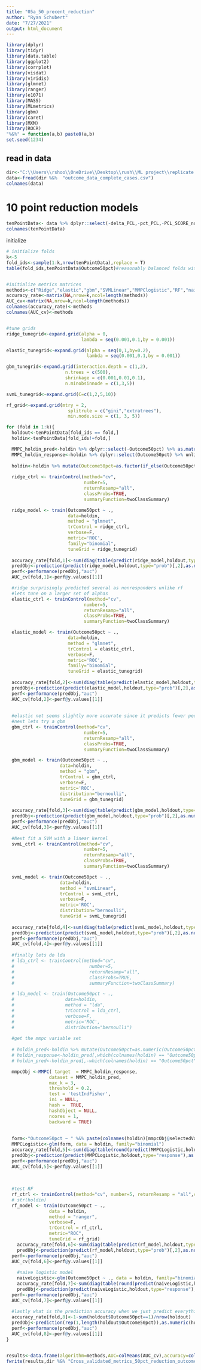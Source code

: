 ---
title: "05a_50_precent_reduction"
author: "Ryan Schubert"
date: "7/27/2021"
output: html_document
---

```{r setup, include=FALSE}
library(dplyr)
library(tidyr)
library(data.table)
library(ggplot2)
library(corrplot)
library(visdat)
library(viridis)
library(glmnet)
library(ranger)
library(e1071)
library(MASS)
library(MLmetrics)
library(gbm)
library(caret)
library(MXM)
library(ROCR)
"%&%" = function(a,b) paste0(a,b)
set.seed(1234)

```

## read in data

```{r}
dir<-"C:\\Users\\rshoo\\OneDrive\\Desktop\\rush\\ML project\\replicate all response models\\"
data<-fread(dir %&%  "outcome_data_complete_cases.csv")
colnames(data)
```

# 10 point reduction models


```{r}
tenPointData<- data %>% dplyr::select(-delta_PCL,-pct_PCL,-PCL_SCORE_noE,-PCL_DAY14_noE,-delta_PCL_noE,-COHORT_TYPE,-Outcome10pt,-Outcome10ptnoE,-Outcome10pct)
colnames(tenPointData)

```

initialize

```{r}

# initialize folds
k<-5
fold_ids<-sample(1:k,nrow(tenPointData),replace = T)
table(fold_ids,tenPointData$Outcome50pct)#reasonably balanced folds with each class in each


#initialize metrics matrices
methods<-c("Ridge","elastic","gbm","SVMLinear","MMPClogistic","RF","naivelogistic","degenerate")
accuracy_rate<-matrix(NA,nrow=k,ncol=length(methods))
AUC_cv<-matrix(NA,nrow=k,ncol=length(methods))
colnames(accuracy_rate)<-methods
colnames(AUC_cv)<-methods


#tune grids
ridge_tunegrid<-expand.grid(alpha = 0,
                            lambda = seq(0.001,0.1,by = 0.001))

elastic_tunegrid<-expand.grid(alpha = seq(0,1,by=0.2),
                              lambda = seq(0.001,0.1,by = 0.001))

gbm_tunegrid<-expand.grid(interaction.depth = c(1,2),
                      n.trees = c(500), 
                      shrinkage = c(0.001,0.01,0.1),
                      n.minobsinnode = c(1,3,5))

svmL_tunegrid<-expand.grid(C=c(1,2,5,10))

rf_grid<-expand.grid(mtry = 2,
                       splitrule = c("gini","extratrees"),
                       min.node.size = c(1, 3, 5))

```


```{r}

for (fold in 1:k){
  holdout<-tenPointData[fold_ids == fold,]
  holdin<-tenPointData[fold_ids!=fold,]

  MMPC_holdin_pred<-holdin %>% dplyr::select(-Outcome50pct) %>% as.matrix()
  MMPC_holdin_response<-holdin %>% dplyr::select(Outcome50pct) %>% unlist %>% unname()
  
  holdin<-holdin %>% mutate(Outcome50pct=as.factor(if_else(Outcome50pct==0,"nonresponder","responder")))
  
  ridge_ctrl <- trainControl(method="cv", 
                             number=5, 
                             returnResamp="all",
                             classProbs=TRUE,
                             summaryFunction=twoClassSummary)

  ridge_model <- train(Outcome50pct ~ .,
                       data=holdin,
                       method = "glmnet", 
                       trControl = ridge_ctrl,
                       verbose=F,
                       metric='ROC',
                       family="binomial",
                       tuneGrid = ridge_tunegrid)
  
  accuracy_rate[fold,1]<-sum(diag(table(predict(ridge_model,holdout,type="raw"),holdout$Outcome50pct)))/nrow(holdout)
  predObj<-prediction(predict(ridge_model,holdout,type="prob")[,2],as.numeric(holdout$Outcome50pct)-1)
  perf<-performance(predObj,"auc")
  AUC_cv[fold,1]<-perf@y.values[[1]]

  #ridge surprisingly predicted several as nonresponders unlike rf
  #lets tune on a larger set of alphas
  elastic_ctrl <- trainControl(method="cv", 
                             number=5, 
                             returnResamp="all",
                             classProbs=TRUE,
                             summaryFunction=twoClassSummary)

  elastic_model <- train(Outcome50pct ~ .,
                       data=holdin,
                       method = "glmnet", 
                       trControl = elastic_ctrl,
                       verbose=F,
                       metric='ROC',
                       family="binomial",
                       tuneGrid = elastic_tunegrid)
  
  accuracy_rate[fold,2]<-sum(diag(table(predict(elastic_model,holdout,type="raw"),holdout$Outcome50pct)))/nrow(holdout)
  predObj<-prediction(predict(elastic_model,holdout,type="prob")[,2],as.numeric(holdout$Outcome50pct)-1)
  perf<-performance(predObj,"auc")
  AUC_cv[fold,2]<-perf@y.values[[1]]
  
  
  #elastic net seems slightly more accurate since it predicts fewer people as being nonresponders so not great
  #next lets try a gbm
  gbm_ctrl <- trainControl(method="cv", 
                             number=5, 
                             returnResamp="all",
                             classProbs=TRUE,
                             summaryFunction=twoClassSummary)

  gbm_model <- train(Outcome50pct ~ .,
                    data=holdin,
                    method = "gbm", 
                    trControl = gbm_ctrl,
                    verbose=F,
                    metric='ROC',
                    distribution="bernoulli",
                    tuneGrid = gbm_tunegrid)
  
  accuracy_rate[fold,3]<-sum(diag(table(predict(gbm_model,holdout,type="raw"),holdout$Outcome50pct)))/nrow(holdout)
  predObj<-prediction(predict(gbm_model,holdout,type="prob")[,2],as.numeric(holdout$Outcome50pct)-1)
  perf<-performance(predObj,"auc")
  AUC_cv[fold,3]<-perf@y.values[[1]]
  
  #Next fit a SVM with a linear kernel
  svmL_ctrl <- trainControl(method="cv", 
                             number=5, 
                             returnResamp="all",
                             classProbs=TRUE,
                             summaryFunction=twoClassSummary)

  svmL_model <- train(Outcome50pct ~ .,
                    data=holdin,
                    method = "svmLinear", 
                    trControl = svmL_ctrl,
                    verbose=F,
                    metric='ROC',
                    distribution="bernoulli",
                    tuneGrid = svmL_tunegrid)
  
  accuracy_rate[fold,4]<-sum(diag(table(predict(svmL_model,holdout,type="raw"),holdout$Outcome50pct)))/nrow(holdout)
  predObj<-prediction(predict(svmL_model,holdout,type="prob")[,2],as.numeric(holdout$Outcome50pct)-1)
  perf<-performance(predObj,"auc")
  AUC_cv[fold,4]<-perf@y.values[[1]]
  
  #finally lets do lda
  # lda_ctrl <- trainControl(method="cv", 
  #                            number=5, 
  #                            returnResamp="all",
  #                            classProbs=TRUE,
  #                            summaryFunction=twoClassSummary)

  # lda_model <- train(Outcome50pct ~ .,
  #                   data=holdin,
  #                   method = "lda", 
  #                   trControl = lda_ctrl,
  #                   verbose=F,
  #                   metric='ROC',
  #                   distribution="bernoulli")
  
  #get the mmpc variable set
  
  # holdin_pred<-holdin %>% mutate(Outcome50pct=as.numeric(Outcome50pct)-1) %>% as.matrix()
  # holdin_response<-holdin_pred[,which(colnames(holdin) == "Outcome50pct")]
  # holdin_pred<-holdin_pred[,-which(colnames(holdin) == "Outcome50pct")]

  mmpcObj <-MMPC( target  = MMPC_holdin_response,            
                dataset = MMPC_holdin_pred,            
                max_k = 3,          
                threshold = 0.2,                                      
                test = 'testIndFisher',   
                ini = NULL,                                           
                hash =  TRUE, 
                hashObject = NULL,
                ncores = 1,         
                backward = TRUE)
 
  
  form<-"Outcome50pct ~ " %&% paste(colnames(holdin)[mmpcObj@selectedVars],collapse =" + " )
  MMPCLogistic<-glm(form, data = holdin, family="binomial")
  accuracy_rate[fold,5]<-sum(diag(table(round(predict(MMPCLogistic,holdout,type="response")),holdout$Outcome50pct)))/nrow(holdout)
  predObj<-prediction(predict(MMPCLogistic,holdout,type="response"),as.numeric(holdout$Outcome50pct)-1)
  perf<-performance(predObj,"auc")
  AUC_cv[fold,5]<-perf@y.values[[1]]
  
  
  
  #test RF
  rf_ctrl <- trainControl(method="cv", number=5, returnResamp = "all",classProbs=TRUE)
  # str(holdin)
  rf_model <- train(Outcome50pct ~ .,
                data = holdin,
                method = "ranger",
                verbose=F,
                trControl = rf_ctrl,
                metric="ROC",
                tuneGrid = rf_grid)
    accuracy_rate[fold,6]<-sum(diag(table(predict(rf_model,holdout,type="raw"),holdout$Outcome50pct)))/nrow(holdout)
    predObj<-prediction(predict(rf_model,holdout,type="prob")[,2],as.numeric(holdout$Outcome50pct)-1)
  perf<-performance(predObj,"auc")
  AUC_cv[fold,6]<-perf@y.values[[1]]
    
    #naive logistic model
    naiveLogistic<-glm(Outcome50pct ~ ., data = holdin, family="binomial")
    accuracy_rate[fold,7]<-sum(diag(table(round(predict(naiveLogistic,holdout,type="response")),holdout$Outcome50pct)))/nrow(holdout)
    predObj<-prediction(predict(naiveLogistic,holdout,type="response"),as.numeric(holdout$Outcome50pct)-1)
  perf<-performance(predObj,"auc")
  AUC_cv[fold,7]<-perf@y.values[[1]]
    
  #lastly what is the prediction accuracy when we just predict everything as belonging to the responder class
  accuracy_rate[fold,8]<-1-sum(holdout$Outcome50pct==1)/nrow(holdout)
  predObj<-prediction(rep(1,length(holdout$Outcome50pct)),as.numeric(holdout$Outcome50pct)-1)
  perf<-performance(predObj,"auc")
  AUC_cv[fold,8]<-perf@y.values[[1]]
}



```


```{r}
results<-data.frame(algorithm=methods,AUC=colMeans(AUC_cv),accuracy=colMeans(accuracy_rate))
fwrite(results,dir %&% "Cross_validated_metrics_50pct_reduction_outcome.csv")
```

